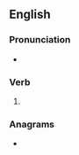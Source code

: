 ==English==

===Pronunciation===
* {{rhymes|aʊstɪŋ|lang=en}}

===Verb===
{{head|en|present participle}}

# {{present participle of|roust|lang=en|nocat=1}}

===Anagrams===
* {{anagrams|en|Guitrons|outgrins|outrings|ring outs|rings out|routings|tourings}}